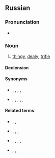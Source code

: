==Russian==

===Pronunciation===
* {{ru-IPA|хреноте́нь}}

===Noun===
{{ru-noun+|хреноте́нь|f}}

# {{lb|ru|colloquial}} [[thingy]], [[dealy]], [[trifle]]

====Declension====
{{ru-noun-table|хреноте́нь|f}}

====Synonyms====
* {{l|ru|ерунда́}}, {{l|ru|чушь}}, {{l|ru|дрянь}}, {{l|ru|дребедень}}, {{l|ru|хрень}}
* {{l|ru|вещь}}, {{l|ru|штуковина}}, {{l|ru|фигня́}}, {{l|ru|херня́}}, {{l|ru|хрень}}, {{l|ru|хреновина}}

====Related terms====
* {{l|ru|хрен}}, {{l|ru|хрень}}, {{l|ru|хреновина}}
* {{l|ru|хренов}}, {{l|ru|хреновый}}, {{l|ru|хреноватый}}, {{l|ru|охренителный}}
* {{l|ru|нахреначить}}, {{l|ru|нахреначить}}, {{l|ru|захреначить}}, {{l|ru|охренеть}}, {{l|ru|охреневать}}
* {{l|ru|хреново}}, {{l|ru|хреновато}}, {{l|ru|охренительно}}